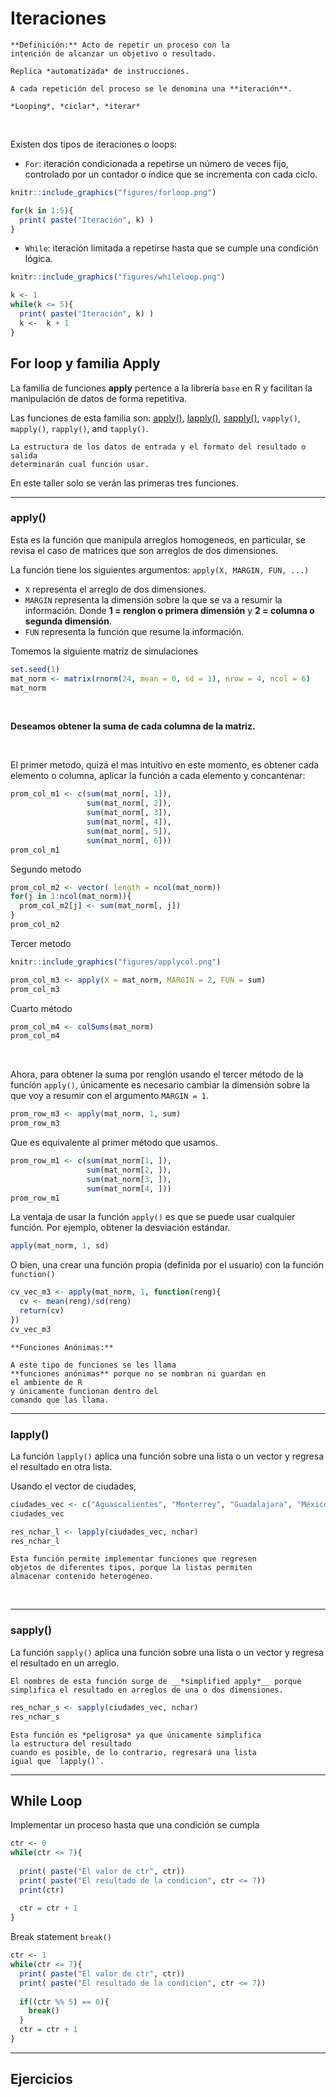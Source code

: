 



# Iteraciones 

```block2
**Definición:** Acto de repetir un proceso con la 
intención de alcanzar un objetivo o resultado. 

Replica *automatizada* de instrucciones. 

A cada repetición del proceso se le denomina una **iteración**.

*Looping*, *ciclar*, *iterar*
```



<br>

Existen dos tipos de iteraciones o loops:

- `For`: iteración condicionada a repetirse un
número de veces fijo, controlado por un
contador o índice que se incrementa con cada ciclo.


```r
knitr::include_graphics("figures/forloop.png")
```


```r
for(k in 1:5){
  print( paste("Iteración", k) )
}
```


- `While`:  iteración limitada a repetirse hasta que se 
cumple una condición lógica.


```r
knitr::include_graphics("figures/whileloop.png")
```


```r
k <- 1
while(k <= 5){
  print( paste("Iteración", k) )
  k <-  k + 1
}
```





## For loop y familia Apply 

La familia de funciones **apply** pertence a la librería `base` en R y
facilitan la manipulación de datos de forma repetitiva.

Las funciones de esta familia son: [apply()], 
[lapply()], [sapply()], `vapply()`, `mapply()`, 
`rapply()`, and `tapply()`.

```block2
La estructura de los datos de entrada y el formato del resultado o salida
determinarán cual función usar. 
```

En este taller solo se verán las primeras tres funciones. 

---

### apply()

Esta es la función que manipula arreglos homogeneos, en particular, 
se revisa el caso de matrices que son arreglos de dos dimensiones.

La función tiene los siguientes argumentos:
`apply(X, MARGIN, FUN, ...)`

- `X` representa el arreglo de dos dimensiones.
- `MARGIN` representa la dimensión sobre la que 
se va a resumir la información. Donde **1 = renglon o primera dimensión** y 
**2 = columna o segunda dimensión**.
- `FUN` representa la función que resume la información.


Tomemos la siguiente matriz de simulaciones
```r
set.seed(1)
mat_norm <- matrix(rnorm(24, mean = 0, sd = 1), nrow = 4, ncol = 6)
mat_norm
```

<br>

**Deseamos obtener la suma 
de cada columna de la matriz.**

<br>

El primer metodo, quizá el mas intuitivo en este momento, es 
obtener cada elemento o columna, aplicar la función a cada elemento 
y concantenar:
```r
prom_col_m1 <- c(sum(mat_norm[, 1]), 
                 sum(mat_norm[, 2]), 
                 sum(mat_norm[, 3]), 
                 sum(mat_norm[, 4]),
                 sum(mat_norm[, 5]),
                 sum(mat_norm[, 6]))
prom_col_m1
```


Segundo metodo
```r
prom_col_m2 <- vector( length = ncol(mat_norm))
for(j in 1:ncol(mat_norm)){
  prom_col_m2[j] <- sum(mat_norm[, j])
}
prom_col_m2
```

Tercer metodo

```r
knitr::include_graphics("figures/applycol.png")
```


```r
prom_col_m3 <- apply(X = mat_norm, MARGIN = 2, FUN = sum)
prom_col_m3
```


Cuarto método
```r
prom_col_m4 <- colSums(mat_norm)
prom_col_m4
```


<br>

Ahora, para obtener la suma
por renglón usando el tercer método de la función
`apply()`, únicamente 
es necesario cambiar la dimensión sobre
la que voy a resumir con el argumento `MARGIN = 1`.

```r
prom_row_m3 <- apply(mat_norm, 1, sum)
prom_row_m3
```

Que es equivalente al primer método que usamos.
```r
prom_row_m1 <- c(sum(mat_norm[1, ]), 
                 sum(mat_norm[2, ]), 
                 sum(mat_norm[3, ]), 
                 sum(mat_norm[4, ]))
prom_row_m1
```


La ventaja de usar la función `apply()` es que 
se puede usar cualquier función.
Por ejemplo, obtener la desviación 
estándar.
```r
apply(mat_norm, 1, sd)
```


O bien, una crear una función propia (definida por el usuario) con 
la función `function()`
```r
cv_vec_m3 <- apply(mat_norm, 1, function(reng){
  cv <- mean(reng)/sd(reng)
  return(cv)
})
cv_vec_m3
```

```block2
**Funciones Anónimas:**

A este tipo de funciones se les llama
**funciones anónimas** porque no se nombran ni guardan en
el ambiente de R
y únicamente funcionan dentro del
comando que las llama.
```



---

### lapply()

La función `lapply()` aplica una función sobre
una lista o un vector y regresa el resultado en 
otra lista.


Usando el vector de ciudades,
```r
ciudades_vec <- c("Aguascalientes", "Monterrey", "Guadalajara", "México")
ciudades_vec
```


```r
res_nchar_l <- lapply(ciudades_vec, nchar)
res_nchar_l
```


```block2
Esta función permite implementar funciones que regresen
objetos de diferentes tipos, porque la listas permiten
almacenar contenido heterogéneo.
```


<br>

---

### sapply()


La función `sapply()` aplica una función sobre
una lista o un vector y regresa el resultado en 
un arreglo.

```block2
El nombres de esta función surge de __*simplified apply*__ porque
simplifica el resultado en arreglos de una o dos dimensiones. 
```


```r
res_nchar_s <- sapply(ciudades_vec, nchar)
res_nchar_s
```


```block2
Esta función es *peligrosa* ya que únicamente simplifica
la estructura del resultado
cuando es posible, de lo contrario, regresará una lista
igual que `lapply()`.
```




---

## While Loop

Implementar un proceso hasta que una condición se cumpla

```r
ctr <- 0
while(ctr <= 7){
  
  print( paste("El valor de ctr", ctr))
  print( paste("El resultado de la condicion", ctr <= 7))
  print(ctr)
  
  ctr = ctr + 1
}
```


Break statement `break()`


```r
ctr <- 1
while(ctr <= 7){
  print( paste("El valor de ctr", ctr))
  print( paste("El resultado de la condicion", ctr <= 7))
  
  if((ctr %% 5) == 0){
    break()
  }
  ctr = ctr + 1
}
```






---

## Ejercicios

